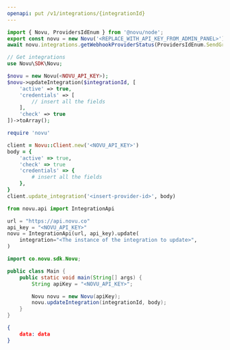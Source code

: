 ```yaml
---
openapi: put /v1/integrations/{integrationId}
---
```


<Snippet file="apikey-warning.mdx" />

<RequestExample>

```javascript Node.js
import { Novu, ProvidersIdEnum } from '@novu/node';  
export const novu = new Novu('<REPLACE_WITH_API_KEY_FROM_ADMIN_PANEL>');
await novu.integrations.getWebhookProviderStatus(ProvidersIdEnum.SendGrid);
```

```php PHP
// Get integrations
use Novu\SDK\Novu;

$novu = new Novu(<NOVU_API_KEY>);
$novu->updateIntegration($integrationId, [
    'active' => true,
    'credentials' => [
        // insert all the fields
    ],
    'check' => true
])->toArray();
```

```ruby Ruby
require 'novu'

client = Novu::Client.new('<NOVU_API_KEY>')
body = {
    'active' => true,
    'check' => true
    'credentials' => {
        # insert all the fields
    },
}
client.update_integration('<insert-provider-id>', body)
```

```python Python
from novu.api import IntegrationApi

url = "https://api.novu.co"
api_key = "<NOVU_API_KEY>"
novu = IntegrationApi(url, api_key).update(
    integration="<The instance of the integration to update>",
)
```

```java Java
import co.novu.sdk.Novu;

public class Main {
    public static void main(String[] args) {
        String apiKey = "<NOVU_API_KEY>";

        Novu novu = new Novu(apiKey);
        novu.updateIntegration(integrationId, body);
    }
}
```


</RequestExample>

<ResponseExample>

```json Response
{
    data: data
}
```

</ResponseExample>